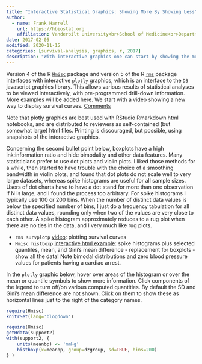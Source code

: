 ```yaml
---
title: "Interactive Statistical Graphics: Showing More By Showing Less"
author:
  - name: Frank Harrell
    url: https://hbiostat.org
    affiliation: Vanderbilt University<br>School of Medicine<br>Department of Biostatistics
date: 2017-02-05
modified: 2020-11-15
categories: [survival-analysis, graphics, r, 2017]
description: "With interactive graphics one can start by showing the most important data features, then drill down to see details."
---
```


Version 4 of the R [`Hmisc`](http://hbiostat.org/R/Hmisc) package and version
5 of the R [`rms`](http://hbiostat.org/R/rms) package
interfaces with interactive [`plotly`](https://plot.ly/r/) graphics, which
is an interface to the `D3` javascript graphics library.  This allows
various results of statistical analyses to be viewed interactively, with
pre-programmed drill-down information.  More examples will be added
here.  We start with a video showing a new way to display survival
curves. [[Comments](https://hbiostat.org/comment.html)]{.aside}

Note that plotly graphics are best used with RStudio Rmarkdown html
notebooks, and are distributed to reviewers as self-contained (but
somewhat large) html files. Printing is discouraged, but possible, using
snapshots of the interactive graphics.

Concerning the second bullet point below, boxplots have a high
ink:information ratio and hide bimodality and other data features.  Many
statisticians prefer to use dot plots and violin plots.  I liked those
methods for a while, then started to have trouble with the choice of a
smoothing bandwidth in violin plots, and found that dot plots do not
scale well to very large datasets, whereas spike histograms are useful
for all sample sizes.  Users of dot charts have to have a dot stand for
more than one observation if N is large, and I found the process too
arbitrary.  For spike histograms I typically use 100 or 200 bins.  When
the number of distinct data values is below the specified number of
bins, I just do a frequency tabulation for all distinct data values,
rounding only when two of the values are very close to each other.  A
spike histogram approximately reduces to a rug plot when there are no
ties in the data, and I very much like rug plots.

-   `rms survplotp` [video](https://youtu.be/EoIB_Obddrk): plotting
    survival curves
-   `Hmisc histboxp` [interactive html
    example](http://hbiostat.org/R/Hmisc/examples.html#better_demonstration_of_boxplot_replacement):
    spike histograms plus selected quantiles, mean, and Gini's mean
    difference - replacement for boxplots - show all the data!  Note
    bimodal distributions and zero blood pressure values for patients
    having a cardiac arrest.

In the `plotly` graphic below, hover over areas of the histogram or over the mean or quantile symbols to show more information.  Click components of the legend to turn off/on various computed quantities.  By default the SD and Gini's mean difference are not shown.  Click on them to show these as horizontal lines just to the right of the category names.
```r
require(Hmisc)
knitrSet(lang='blogdown')
```
```r
require(Hmisc)
getHdata(support2)
with(support2, {
    units(meanbp) <- 'mmHg'
    histboxp(x=meanbp, group=dzgroup, sd=TRUE, bins=200)
} )
```
